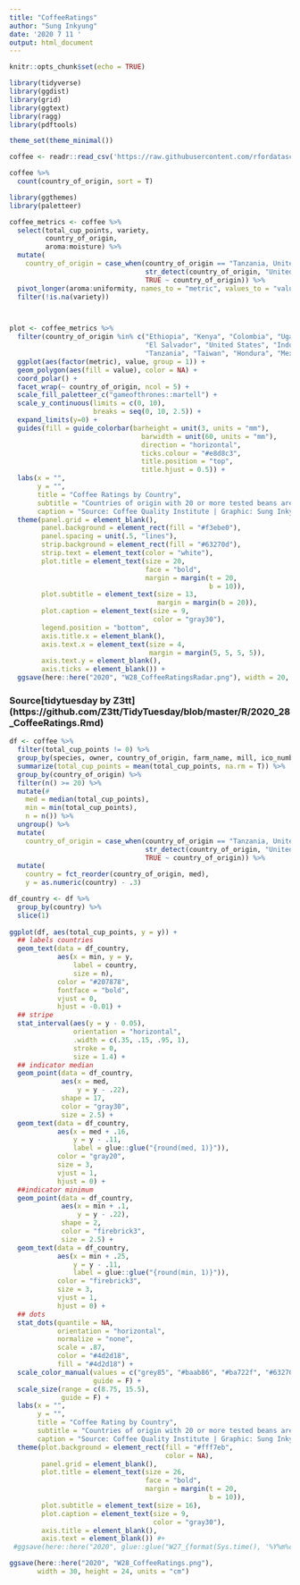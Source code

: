 ```yaml
---
title: "CoffeeRatings"
author: "Sung Inkyung"
date: '2020 7 11 '
output: html_document
---
```


```r
knitr::opts_chunk$set(echo = TRUE)
```

```r
library(tidyverse)
library(ggdist)
library(grid)
library(ggtext)
library(ragg)
library(pdftools)

theme_set(theme_minimal())
```


```r
coffee <- readr::read_csv('https://raw.githubusercontent.com/rfordatascience/tidytuesday/master/data/2020/2020-07-07/coffee_ratings.csv')

coffee %>% 
  count(country_of_origin, sort = T)
```

```r
library(ggthemes)
library(paletteer)

coffee_metrics <- coffee %>%
  select(total_cup_points, variety,
         country_of_origin,
         aroma:moisture) %>%
  mutate(
    country_of_origin = case_when(country_of_origin == "Tanzania, United Republic Of" ~ "Tanzania",
                                  str_detect(country_of_origin, "United States") ~ "United States",
                                  TRUE ~ country_of_origin)) %>% 
  pivot_longer(aroma:uniformity, names_to = "metric", values_to = "value") %>% 
  filter(!is.na(variety)) 



plot <- coffee_metrics %>% 
  filter(country_of_origin %in% c("Ethiopia", "Kenya", "Colombia", "Uganda", "Costa Rica", 
                                  "El Salvador", "United States", "Indonesia", "Guatemala", "Brazil", 
                                  "Tanzania", "Taiwan", "Hondura", "Mexico", "Nicaragua", "Vietnam")) %>% 
  ggplot(aes(factor(metric), value, group = 1)) + 
  geom_polygon(aes(fill = value), color = NA) +
  coord_polar() + 
  facet_wrap(~ country_of_origin, ncol = 5) +
  scale_fill_paletteer_c("gameofthrones::martell") +
  scale_y_continuous(limits = c(0, 10),
                     breaks = seq(0, 10, 2.5)) +
  expand_limits(y=0) +
  guides(fill = guide_colorbar(barheight = unit(3, units = "mm"),  
                                 barwidth = unit(60, units = "mm"),
                                 direction = "horizontal",
                                 ticks.colour = "#e8d8c3",
                                 title.position = "top",
                                 title.hjust = 0.5)) +
  labs(x = "",
       y = "",
       title = "Coffee Ratings by Country",
       subtitle = "Countries of origin with 20 or more tested beans are shown.\nThe coffee bean from Guatemala got the lowest rating(59.8).\nCoffee beans with minimum rating above 80 are from Ethiopia,\nUganda and Tanzania. The best coffee bean is from Ethiopia,\nthe only bean above median 85 with minimum rating 80.3",
       caption = "Source: Coffee Quality Institute | Graphic: Sung Inkyung") +
  theme(panel.grid = element_blank(),
        panel.background = element_rect(fill = "#f3ebe0"),
        panel.spacing = unit(.5, "lines"),
        strip.background = element_rect(fill = "#63270d"),
        strip.text = element_text(color = "white"),
        plot.title = element_text(size = 20,
                                  face = "bold",
                                  margin = margin(t = 20,
                                                  b = 10)),
        plot.subtitle = element_text(size = 13,
                                     margin = margin(b = 20)),
        plot.caption = element_text(size = 9,
                                    color = "gray30"),
        legend.position = "bottom",
        axis.title.x = element_blank(),
        axis.text.x = element_text(size = 4,
                                   margin = margin(5, 5, 5, 5)),
        axis.text.y = element_blank(),
        axis.ticks = element_blank()) +
  ggsave(here::here("2020", "W28_CoffeeRatingsRadar.png"), width = 20, height = 18, units = "cm")
```

### Source[tidytuesday by Z3tt] (https://github.com/Z3tt/TidyTuesday/blob/master/R/2020_28_CoffeeRatings.Rmd)
```r
df <- coffee %>% 
  filter(total_cup_points != 0) %>% 
  group_by(species, owner, country_of_origin, farm_name, mill, ico_number, harvest_year, grading_date) %>% 
  summarize(total_cup_points = mean(total_cup_points, na.rm = T)) %>% 
  group_by(country_of_origin) %>%
  filter(n() >= 20) %>%
  mutate(#
    med = median(total_cup_points),
    min = min(total_cup_points),
    n = n()) %>% 
  ungroup() %>% 
  mutate(
    country_of_origin = case_when(country_of_origin == "Tanzania, United Republic Of" ~ "Tanzania",
                                  str_detect(country_of_origin, "United States") ~ "United States",
                                  TRUE ~ country_of_origin)) %>% 
  mutate(
    country = fct_reorder(country_of_origin, med),
    y = as.numeric(country) - .3)

df_country <- df %>% 
  group_by(country) %>% 
  slice(1)
  
ggplot(df, aes(total_cup_points, y = y)) +
  ## labels countries
  geom_text(data = df_country, 
            aes(x = min, y = y,
                label = country, 
                size = n),
            color = "#207878",
            fontface = "bold",
            vjust = 0, 
            hjust = -0.01) +
  ## stripe
  stat_interval(aes(y = y - 0.05),
                orientation = "horizontal",
                .width = c(.35, .15, .95, 1),
                stroke = 0,
                size = 1.4) +
  ## indicator median
  geom_point(data = df_country,
             aes(x = med, 
                 y = y - .22),
             shape = 17,
             color = "gray30",
             size = 2.5) +
  geom_text(data = df_country,
            aes(x = med + .16,
                y = y - .11,
                label = glue::glue("{round(med, 1)}")),
            color = "gray20",
            size = 3, 
            vjust = 1, 
            hjust = 0) +
  ##indicator minimum
  geom_point(data = df_country,
             aes(x = min + .1,
                 y = y - .22),
             shape = 2,
             color = "firebrick3",
             size = 2.5) +
  geom_text(data = df_country,
            aes(x = min + .25,
                y = y - .11,
                label = glue::glue("{round(min, 1)}")),
            color = "firebrick3",
            size = 3,
            vjust = 1, 
            hjust = 0) +
  ## dots
  stat_dots(quantile = NA,
            orientation = "horizontal",
            normalize = "none",
            scale = .87,
            color = "#4d2d18",
            fill = "#4d2d18") +
  scale_color_manual(values = c("grey85", "#baab86", "#ba722f", "#63270d"),
                     guide = F) +
  scale_size(range = c(8.75, 15.5),
             guide = F) +
  labs(x = "",
       y = "",
       title = "Coffee Rating by Country",
       subtitle = "Countries of origin with 20 or more tested beans are shown.\nThe red triangle marks the minimum rating,\nthe solid black triangle indicates meidan scale.",
       caption = "Source: Coffee Quality Institute | Graphic: Sung Inkyung") +
  theme(plot.background = element_rect(fill = "#fff7eb", 
                                       color = NA),
        panel.grid = element_blank(),
        plot.title = element_text(size = 26,
                                  face = "bold",
                                  margin = margin(t = 20,
                                                  b = 10)),
        plot.subtitle = element_text(size = 16),
        plot.caption = element_text(size = 9,
                                    color = "gray30"),
        axis.title = element_blank(),
        axis.text = element_blank()) #+
 #ggsave(here::here("2020", glue::glue("W27_{format(Sys.time(), '%Y%m%d_%H%M%S')}.pdf")), width = 12.5, height = 9, device = cairo_pdf)

ggsave(here::here("2020", "W28_CoffeeRatings.png"),
       width = 30, height = 24, units = "cm")
```

